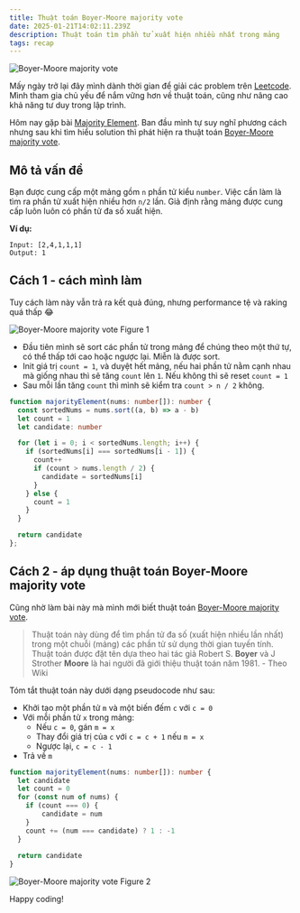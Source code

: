 ```yaml
---
title: Thuật toán Boyer-Moore majority vote
date: 2025-01-21T14:02:11.239Z
description: Thuật toán tìm phần tử xuất hiện nhiều nhất trong mảng
tags: recap
---
```


<Image src="/img/boyer-moore.svg" alt="Boyer-Moore majority vote"/>

Mấy ngày trở lại đây mình dành thời gian để giải các problem trên [Leetcode](https://leetcode.com/u/heythien/). Mình tham gia chủ yếu để nắm vững hơn về thuật toán, cũng như nâng cao khả năng tư duy trong lập trình.

Hôm nay gặp bài [Majority Element](https://leetcode.com/problems/majority-element/description). Ban đầu mình tự suy nghĩ phương cách nhưng sau khi tìm hiểu solution thì phát hiện ra thuật toán [Boyer-Moore majority vote](https://en.wikipedia.org/wiki/Boyer%E2%80%93Moore_majority_vote_algorithm).

## Mô tả vấn đề

Bạn được cung cấp một mảng gồm `n` phần tử kiểu `number`. Việc cần làm là tìm ra phần tử xuất hiện nhiều hơn `n/2` lần. Giả định rằng mảng được cung cấp luôn luôn có phần tử đa số xuất hiện.

**Ví dụ:**

```
Input: [2,4,1,1,1]
Output: 1
```

## Cách 1 - cách mình làm

Tuy cách làm này vẫn trả ra kết quả đúng, nhưng performance tệ và raking quá thấp 😂

<Image src="/img/boyer-moore-fg-1.webp" alt="Boyer-Moore majority vote Figure 1" caption="Thời gian chạy chỉ beat 12.66%. Con số này nên là >50%"/>

- Đầu tiên mình sẽ sort các phần tử trong mảng để chúng theo một thứ tự, có thể thấp tới cao hoặc ngược lại. Miễn là được sort.
- Init giá trị `count = 1`, và duyệt hết mảng, nếu hai phần tử nằm cạnh nhau mà giống nhau thì sẽ tăng `count` lên `1`. Nếu không thì sẽ reset `count = 1`
- Sau mỗi lần tăng `count` thì mình sẽ kiểm tra `count > n / 2` không.


```ts
function majorityElement(nums: number[]): number {
  const sortedNums = nums.sort((a, b) => a - b)
  let count = 1
  let candidate: number

  for (let i = 0; i < sortedNums.length; i++) {
    if (sortedNums[i] === sortedNums[i - 1]) {
      count++
      if (count > nums.length / 2) {
        candidate = sortedNums[i]
      }
    } else {
      count = 1
    }
  }

  return candidate
};
```

## Cách 2 - áp dụng thuật toán Boyer-Moore majority vote

Cũng nhờ làm bài này mà mình mới biết thuật toán [Boyer-Moore majority vote](https://en.wikipedia.org/wiki/Boyer%E2%80%93Moore_majority_vote_algorithm). 

> Thuật toán này dùng để tìm phần tử đa số (xuất hiện nhiều lần nhất) trong một chuỗi (mảng) các phần tử sử dụng thời gian tuyến tính. Thuật toán được đặt tên dựa theo hai tác giả Robert S. **Boyer** và J Strother **Moore** là hai người đã giới thiệu thuật toán năm 1981. - Theo Wiki

Tóm tắt thuật toán này dưới dạng pseudocode như sau:

- Khởi tạo một phần tử `m` và một biến đếm `c` với `c = 0`
- Với mỗi phần tử `x` trong mảng:
  - Nếu `c = 0`, gán `m = x`
  - Thay đổi giá trị của `c` với `c = c + 1` nếu `m = x`
  - Ngược lại, `c = c - 1`
- Trả về `m`

```ts
function majorityElement(nums: number[]): number {
  let candidate
  let count = 0
  for (const num of nums) {
    if (count === 0) {
        candidate = num
    }
    count += (num === candidate) ? 1 : -1
  }
  
  return candidate
}
```

<Image src="/img/boyer-moore-fg-2.webp" alt="Boyer-Moore majority vote Figure 2" caption="Mình đã submit lại và kết quả 74.03%"/>

Happy coding!
